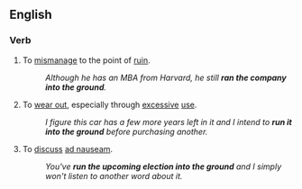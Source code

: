 ==English==

===Verb===
{{infl|en|verb|head= [[to]] [[run]] [[into]] [[the]] [[ground]]}}

# {{transitive|idiom}} To [[mismanage]] to the point of [[ruin]]. 
#: ''Although he has an MBA from Harvard, he still '''ran the company into the ground'''.''
# {{transitive|idiom}} To [[wear out]], especially through [[excessive]] [[use]]. 
#: ''I figure this car has a few more years left in it and I intend to '''run it into the ground''' before purchasing another.''
# {{transitive|idiom}} To [[discuss]] [[ad nauseam]].
#: ''You've '''run the upcoming election into the ground''' and I simply won't listen to another word about it.''